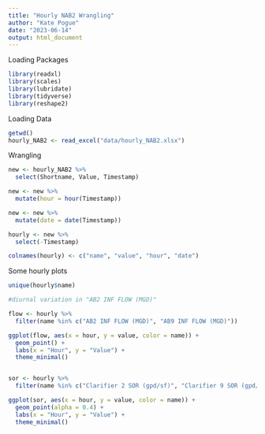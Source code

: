 ```yaml
---
title: "Hourly NAB2 Wrangling"
author: "Kate Pogue"
date: "2023-06-14"
output: html_document
---
```


Loading Packages
```r
library(readxl)
library(scales)
library(lubridate)
library(tidyverse)
library(reshape2)
```

Loading Data
```r
getwd()
hourly_NAB2 <- read_excel("data/hourly_NAB2.xlsx")
```

Wrangling
```r
new <- hourly_NAB2 %>% 
  select(Shortname, Value, Timestamp)

new <- new %>%
  mutate(hour = hour(Timestamp))

new <- new %>%
  mutate(date = date(Timestamp))

hourly <- new %>%
  select(-Timestamp)

colnames(hourly) <- c("name", "value", "hour", "date")
```

Some hourly plots
```r
unique(hourly$name)

#diurnal variation in "AB2 INF FLOW (MGD)" 

flow <- hourly %>%
  filter(name %in% c("AB2 INF FLOW (MGD)", "AB9 INF FLOW (MGD)"))

ggplot(flow, aes(x = hour, y = value, color = name)) +
  geom_point() +
  labs(x = "Hour", y = "Value") +
  theme_minimal()


sor <- hourly %>%
  filter(name %in% c("Clarifier 2 SOR (gpd/sf)", "Clarifier 9 SOR (gpd/sf)", "Clarifier 10 SOR (gpd/sf)"))

ggplot(sor, aes(x = hour, y = value, color = name)) +
  geom_point(alpha = 0.4) +  
  labs(x = "Hour", y = "Value") +
  theme_minimal()


```

